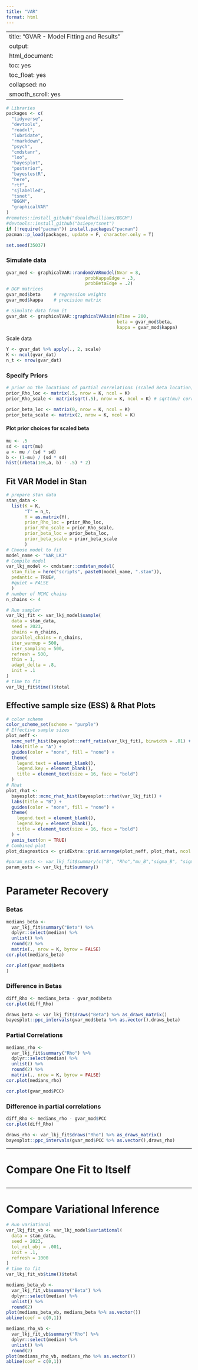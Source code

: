```yaml
---
title: "VAR"
format: html
---
```


---
title: "GVAR - Model Fitting and Results"
output:
  html_document:
    toc: yes
    toc_float: yes
    collapsed: no
    smooth_scroll: yes
---

```r
# Libraries
packages <- c(
  "tidyverse",
  "devtools",
  "readxl",
  "lubridate",
  "rmarkdown",
  "psych",
  "cmdstanr",
  "loo",
  "bayesplot",
  "posterior",
  "bayestestR",
  "here",
  "rtf",
  "sjlabelled",
  "tsnet",
  "BGGM",
  "graphicalVAR"
)
#remotes::install_github("donaldRwilliams/BGGM")
#devtools::install_github("bsiepe/tsnet")
if (!require("pacman")) install.packages("pacman")
pacman::p_load(packages, update = F, character.only = T)

set.seed(35037)
```

### Simulate data
```r
gvar_mod <- graphicalVAR::randomGVARmodel(Nvar = 8,
                              probKappaEdge = .3,
                              probBetaEdge = .2)
# DGP matrices
gvar_mod$beta     # regression weights
gvar_mod$kappa    # precision matrix

# Simulate data from it
gvar_dat <- graphicalVAR::graphicalVARsim(nTime = 200, 
                                          beta = gvar_mod$beta,
                                          kappa = gvar_mod$kappa)
```

Scale data
```r
Y <- gvar_dat %>% apply(., 2, scale)
K <- ncol(gvar_dat)
n_t <- nrow(gvar_dat)
```

### Specify Priors
```r
# prior on the locations of partial correlations (scaled Beta location)
prior_Rho_loc <- matrix(.5, nrow = K, ncol = K)
prior_Rho_scale <- matrix(sqrt(.5), nrow = K, ncol = K) # sqrt(mu) corresponds to uniform distribution

prior_beta_loc <- matrix(0, nrow = K, ncol = K)
prior_beta_scale <- matrix(2, nrow = K, ncol = K)
```

#### Plot prior choices for scaled beta
```r
mu <- .5
sd <- sqrt(mu)
a <- mu / (sd * sd)
b <- (1-mu) / (sd * sd)
hist((rbeta(1e6,a, b) - .5) * 2)
```

## Fit VAR Model in Stan
```r
# prepare stan data
stan_data <-
  list(K = K,
       "T" = n_t,
       Y = as.matrix(Y),
       prior_Rho_loc = prior_Rho_loc,
       prior_Rho_scale = prior_Rho_scale,
       prior_beta_loc = prior_beta_loc,
       prior_beta_scale = prior_beta_scale
       )
# Choose model to fit
model_name <- "VAR_LKJ"
# Compile model
var_lkj_model <- cmdstanr::cmdstan_model(
  stan_file = here("scripts", paste0(model_name, ".stan")),
  pedantic = TRUE#, 
  #quiet = FALSE
  )
# number of MCMC chains
n_chains <- 4
```

```r
# Run sampler
var_lkj_fit <- var_lkj_model$sample(
  data = stan_data,
  seed = 2023,
  chains = n_chains,
  parallel_chains = n_chains,
  iter_warmup = 500,
  iter_sampling = 500,
  refresh = 500,
  thin = 1,
  adapt_delta = .8,
  init = .1
)
# time to fit
var_lkj_fit$time()$total
```

## Effective sample size (ESS) & Rhat Plots
```r
# color scheme
color_scheme_set(scheme = "purple")
# Effective sample sizes
plot_neff <-
  mcmc_neff_hist(bayesplot::neff_ratio(var_lkj_fit), binwidth = .01) +
  labs(title = "A") +
  guides(color = "none", fill = "none") +
  theme(
    legend.text = element_blank(),
    legend.key = element_blank(),
    title = element_text(size = 16, face = "bold")
  )
# Rhat
plot_rhat <-
  bayesplot::mcmc_rhat_hist(bayesplot::rhat(var_lkj_fit)) +
  labs(title = "B") +
  guides(color = "none", fill = "none") +
  theme(
    legend.text = element_blank(),
    legend.key = element_blank(),
    title = element_text(size = 16, face = "bold")
  ) +
  yaxis_text(on = TRUE)
# Combined plot
plot_diagnostics <- gridExtra::grid.arrange(plot_neff, plot_rhat, ncol = 2)
```

```r
#param_ests <- var_lkj_fit$summary(c("B", "Rho","mu_B","sigma_B", "sigma_theta"))
param_ests <- var_lkj_fit$summary()
```

# Parameter Recovery

### Betas
```r
medians_beta <-
  var_lkj_fit$summary("Beta") %>% 
  dplyr::select(median) %>% 
  unlist() %>% 
  round(2) %>% 
  matrix(., nrow = K, byrow = FALSE)
cor.plot(medians_beta)

cor.plot(gvar_mod$beta
)
```

### Difference in Betas
```r
diff_Rho <- medians_beta - gvar_mod$beta
cor.plot(diff_Rho)
```

```r
draws_beta <- var_lkj_fit$draws("Beta") %>% as_draws_matrix()
bayesplot::ppc_intervals(gvar_mod$beta %>% as.vector(),draws_beta)
```

### Partial Correlations
```r
medians_rho <-
  var_lkj_fit$summary("Rho") %>% 
  dplyr::select(median) %>% 
  unlist() %>% 
  round(2) %>% 
  matrix(., nrow = K, byrow = FALSE)
cor.plot(medians_rho)

cor.plot(gvar_mod$PCC)
```

### Difference in partial correlations
```r
diff_Rho <- medians_rho - gvar_mod$PCC
cor.plot(diff_Rho)
```


```r
draws_rho <- var_lkj_fit$draws("Rho") %>% as_draws_matrix()
bayesplot::ppc_intervals(gvar_mod$PCC %>% as.vector(),draws_rho)
```


***

# Compare One Fit to Itself
```r

```


***

# Compare Variational Inference
```r
# Run variational
var_lkj_fit_vb <- var_lkj_model$variational(
  data = stan_data,
  seed = 2023,
  tol_rel_obj = .001,
  init = .1,
  refresh = 1000
)
# time to fit
var_lkj_fit_vb$time()$total
```

```r
medians_beta_vb <-
  var_lkj_fit_vb$summary("Beta") %>% 
  dplyr::select(median) %>% 
  unlist() %>% 
  round(2)
plot(medians_beta_vb, medians_beta %>% as.vector())
abline(coef = c(0,1))
```

```r
medians_rho_vb <-
  var_lkj_fit_vb$summary("Rho") %>% 
  dplyr::select(median) %>% 
  unlist() %>% 
  round(2)
plot(medians_rho_vb, medians_rho %>% as.vector())
abline(coef = c(0,1))
```

